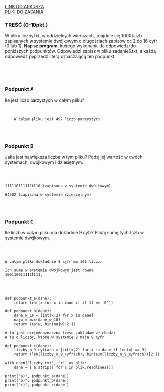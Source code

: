 
<div className="box_link"><a className="link  link_materials" target="_blank" href="https://cke.gov.pl/images/_EGZAMIN_MATURALNY_OD_2015/Arkusze_egzaminacyjne/2011/R/inf_pr_ii.pdf">LINK DO ARKUSZA</a>
<br/>
<a className="link  link_materials" href="https://cke.gov.pl/images/_EGZAMIN_MATURALNY_OD_2015/Arkusze_egzaminacyjne/2011/Dane_PR.rar"> PLIKI DO ZADANIA</a>

<br/>
</div>

### TREŚĆ (0-10pkt.)
W pliku liczby.txt, w oddzielnych wierszach, znajduje się 1000 liczb zapisanych
w systemie dwójkowym o długościach zapisów od 2 do 16 cyfr (0 lub 1).
<b>Napisz program</b>, którego wykonanie da odpowiedzi do poniższych podpunktów.
Odpowiedzi zapisz w pliku zadanie6.txt, a każdą odpowiedź poprzedź literą
oznaczającą ten podpunkt.


<br/><br/><br/>

### Podpunkt A
Ile jest liczb parzystych w całym pliku?

<br/>
<Dropdown title="ODPOWIEDŹ">
<Code>
    W całym pliku jest 497 liczb parzystych.
</Code>
</Dropdown>

<br/><br/>

### Podpunkt B
Jaka jest największa liczba w tym pliku? Podaj jej wartość w dwóch systemach:
dwójkowym i dziesiętnym.

<br/>
<br/>

<Dropdown title="ODPOWIEDŹ">
<Code>
1111101111110110 (zapisana w systemie dwójkowym), <br/>
64502 (zapisana w systemie dziesiętnym)
</Code>
</Dropdown>

<br/><br/>

### Podpunkt C
Ile liczb w całym pliku ma dokładnie 9 cyfr? Podaj sumę tych liczb w systemie
dwójkowym. 

<br/>
<br/>
<Dropdown title="ODPOWIEDŹ">
<Code>
W całym pliku dokładnie 9 cyfr ma 101 liczb. <br/>
Ich suma w systemie dwójkowym jest równa
1001100111110111.
</Code>
</Dropdown>

<br/><br/>
<Dropdown title="PRZYKŁADOWE ROZWIĄZANIE CAŁEGO ZADANIA">

```
def podpunkt_a(dane):
    return len([x for x in dane if x[-1] == '0'])

def podpunkt_b(dane):
    dane_w_10 = [int(x,2) for x in dane]
    najw = max(dane_w_10)
    return (najw, bin(najw)[2:])

# tu jest niejednoznaczna tresc zakladam ze chodzi 
# tu o liczby, ktore w systemie 2 maja 9 cyfr

def podpunkt_c(dane):
    liczby_o_9_cyfrach = [int(x,2) for x in dane if len(x) == 9]
    return (len(liczby_o_9_cyfrach), bin(sum(liczby_o_9_cyfrach))[2:])

with open('liczby.txt', 'r') as plik:
    dane = [ a.strip() for a in plik.readlines()]

print("a)", podpunkt_a(dane))
print("b)", podpunkt_b(dane))
print("c)", podpunkt_c(dane))
```

</Dropdown>



